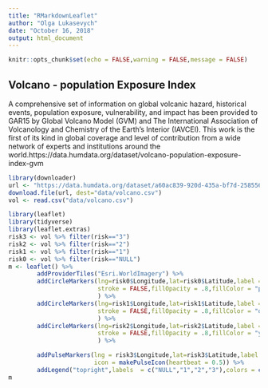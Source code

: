 ```yaml
---
title: "RMarkdownLeaflet"
author: "Olga Lukasevych"
date: "October 16, 2018"
output: html_document
---
```


```r
knitr::opts_chunk$set(echo = FALSE,warning = FALSE,message = FALSE)
```

## Volcano - population Exposure Index

A comprehensive set of information on global volcanic hazard, historical events, population exposure, vulnerability, and impact has been provided to GAR15 by Global Volcano Model (GVM) and The International Association of Volcanology and Chemistry of the Earth’s Interior (IAVCEI). This work is the first of its kind in global coverage and level of contribution from a wide network of experts and institutions around the world.https://data.humdata.org/dataset/volcano-population-exposure-index-gvm

```r
library(downloader)
url <- "https://data.humdata.org/dataset/a60ac839-920d-435a-bf7d-25855602699d/resource/e3b1ecf0-ec47-49f7-9011-6bbb7403ef6d/download/volcano.csv"
download.file(url, dest="data/volcano.csv") 
vol <- read.csv("data/volcano.csv")

```
```r
library(leaflet)
library(tidyverse)
library(leaflet.extras)
risk3 <- vol %>% filter(risk=="3")
risk2 <- vol %>% filter(risk=="2")
risk1 <- vol %>% filter(risk=="1")
risk0 <- vol %>% filter(risk=="NULL")
m <- leaflet() %>%
        addProviderTiles("Esri.WorldImagery") %>% 
        addCircleMarkers(lng=risk0$Longitude,lat=risk0$Latitude,label = risk0$V_Name,
                         stroke = FALSE,fillOpacity = .8,fillColor = "purple",radius = 5
                         ) %>% 
        addCircleMarkers(lng=risk1$Longitude,lat=risk1$Latitude,label = risk1$V_Name,
                         stroke = FALSE,fillOpacity = .8,fillColor = "orange",radius = 6
                         ) %>% 
        addCircleMarkers(lng=risk2$Longitude,lat=risk2$Latitude,label = risk2$V_Name,
                         stroke = FALSE,fillOpacity = .8,fillColor = "yellow"
                         ) %>%

        addPulseMarkers(lng = risk3$Longitude,lat=risk3$Latitude,label = risk3$V_Name,
                        icon = makePulseIcon(heartbeat = 0.5)) %>% 
        addLegend("topright",labels  = c("NULL","1","2","3"),colors = c("purple","orange","yellow","red"),title = "Risk (3- the heighest)")
m
```
